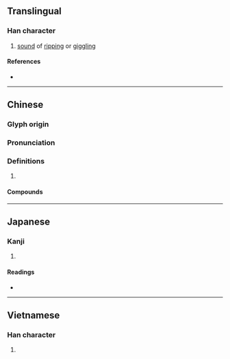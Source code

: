 {{character info}}
==Translingual==

===Han character===
{{Han char|rn=30|rad=口|as=07|sn=10|four=64031|canj=RGLC|ids=⿰口赤}}

# [[sound]] of [[rip]]ping or [[giggling]]

====References====
* {{Han ref|kx=0190.120|dkj=03645|dj=0409.290|hdz=10625.010|uh=54E7|ud=21735|bh=D0F4|bd=53492}}

----

==Chinese==
{{zh-forms}}

===Glyph origin===
{{Han compound|口|赤|t1=mouth|ls=psc|c1=s|c2=p|tr2=-}}

===Pronunciation===
{{zh-pron
|m=chī
|c=ci1
|cat=
}}

===Definitions===
{{zh-hanzi}}

# {{rfdef|zh}}

====Compounds====
{{zh-der|噗哧|哧溜|吭哧|撲哧}}

----

==Japanese==

===Kanji===
{{ja-kanji|grade=|rs=口07}}

# {{rfdef|ja|sort=口07}}

====Readings====
* {{ja-readings|on=[[か]] (ka), [[け]] (ke), [[せき]] (seki)|kun=[[ものみ]] (monomi)}}

----

==Vietnamese==

===Han character===
{{vi-hantu|[[xích]]|rs=口07}}

# {{rfdef|vi|sort=口07}}